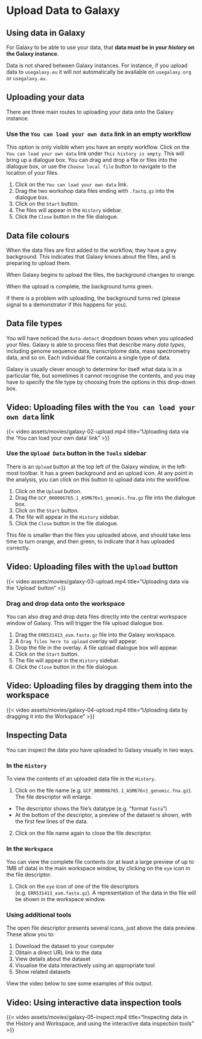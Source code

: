 # Upload Data to Galaxy {#sec-upload-data}

::: { .callout-important }
## Using data in Galaxy

For Galaxy to be able to use your data, that **data must be in your _history_ on the Galaxy instance**.
:::

::: { .callout-caution }
Data is not shared between Galaxy instances. For instance, if you upload data to `usegalaxy.eu` it will _not_ automatically be available on `usegalaxy.org` or `usegalaxy.au`.
:::

## Uploading your data

There are three main routes to uploading your data onto the Galaxy instance.

### Use the `You can load your own data` link in an empty workflow

This option is only visible when you have an empty workflow. Click on the `You can load your own data` link under `This history is empty`. This will bring up a dialogue box. You can drag and drop a file or files into the dialogue box, or use the `Choose local file` button to navigate to the location of your files.

1. Click on the `You can load your own data` link.
2. Drag the two workshop data files ending with `.fastq.gz` into the dialogue box.
3. Click on the `Start` button.
4. The files will appear in the `History` sidebar.
5. Click the `Close` button in the file dialogue.

::: { .callout-caution collapse="true" }
## Data file colours

When the data files are first added to the workflow, they have a grey background. This indicates that Galaxy knows about the files, and is preparing to upload them.

When Galaxy begins to upload the files, the background changes to orange.

When the upload is complete, the background turns green.

If there is a problem with uploading, the background turns red (please signal to a demonstrator if this happens for you).
:::

::: { .callout-tip collapse="true" }
## Data file types

You will have noticed the `Auto-detect` dropdown boxes when you uploaded your files. Galaxy is able to process files that describe many _data types_, including genome sequence data, transcriptome data, mass spectrometry data, and so on. Each individual file contains a single type of data.

Galaxy is usually clever enough to determine for itself what data is in a particular file, but sometimes it cannot recognise the contents, and you may have to specify the file type by choosing from the options in this drop-down box.
:::

::: { .callout-note }
## Video: Uploading files with the `You can load your own data` link

{{< video assets/movies/galaxy-02-upload.mp4 title="Uploading data via the 'You can load your own data' link" >}}
:::

### Use the `Upload Data` button in the `Tools` sidebar

There is an `Upload` button at the top left of the Galaxy window, in the left-most toolbar. It has a green background and an upload icon. At any point in the analysis, you can click on this button to upload data into the workflow.

1. Click on the `Upload` button.
2. Drag the `GCF_000006765.1_ASM676v1_genomic.fna.gz` file into the dialogue box.
3. Click on the `Start` button.
4. The file will appear in the `History` sidebar.
5. Click the `Close` button in the file dialogue.

This file is smaller than the files you uploaded above, and should take less time to turn orange, and then green, to indicate that it has uploaded correctly.

::: { .callout-note }
## Video: Uploading files with the `Upload` button

{{< video assets/movies/galaxy-03-upload.mp4 title="Uploading data via the 'Upload' button" >}}
:::

### Drag and drop data onto the workspace

You can also drag and drop data files directly into the central workspace window of Galaxy. This will trigger the file upload dialogue box.

1. Drag the `ERR531413_asm.fasta.gz` file into the Galaxy workspace.
2. A `Drag files here to upload` overlay will appear.
3. Drop the file in the overlay. A file upload dialogue box will appear.
4. Click on the `Start` button.
5. The file will appear in the `History` sidebar.
6. Click the `Close` button in the file dialogue.

::: { .callout-note }
## Video: Uploading files by dragging them into the workspace

{{< video assets/movies/galaxy-04-upload.mp4 title="Uploading data by dragging it into the Workspace" >}}
:::

## Inspecting Data

You can inspect the data you have uploaded to Galaxy visually in two ways.

### In the `History`

To view the contents of an uploaded data file in the `History`.

1. Click on the file name (e.g. `GCF_000006765.1_ASM676v1_genomic.fna.gz`). The file descriptor will enlarge.
  - The descriptor shows the file's datatype (e.g. "format `fasta`")
  - At the bottom of the descriptor, a preview of the dataset is shown, with the first few lines of the data.
2. Click on the file name again to close the file descriptor.

### In the `Workspace`

You can view the complete file contents (or at least a large preview of up to 1MB of data) in the main workspace window, by clicking on the `eye` icon in the file descriptor.

1. Click on the `eye` icon of one of the file descriptors (e.g. `ERR531413_asm.fasta.gz`). A representation of the data in the file will be shown in the workspace window.

### Using additional tools

The open file descriptor presents several icons, just above the data preview. These allow you to:

1. Download the dataset to your computer
2. Obtain a direct URL link to the data
3. View details about the dataset
4. Visualise the data interactively using an appropriate tool
5. Show related datasets

View the video below to see some examples of this output.

::: { .callout-note }
## Video: Using interactive data inspection tools

{{< video assets/movies/galaxy-05-inspect.mp4 title="Inspecting data in the History and Workspace, and using the interactive data inspection tools" >}}
:::
